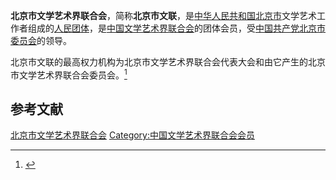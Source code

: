 {{Infobox PRCG
|机构名称 = 北京市文学艺术界联合会
|color    = #014099
|标志1    =
|届数     = 
|任期始   = 
|任期终   =
|职位1    = 主席
|人员1    = 
|职位2    = 副主席
|人员2    =
|人数2    = 
|职位3    = 
|人员3    =
|组织法规 = 北京市文学艺术界联合会章程
|上级机构 = [[中国文学艺术界联合会|中国文学艺术界联合会]]
|机构类型 = [[人民团体|人民团体]]
|行政级别 = 正厅级
|中共上级 = [[中国共产党北京市委员会|中国共产党北京市委员会]]
|中共本级 = 中国共产党北京市文学艺术界联合会党组
|场所1    = 
|地址1  = 
|时期1  =
|机构1  =
|邮编1  =
|电话1  =
|网站   =
|网址   =
}}
'''北京市文学艺术界联合会'''，简称'''北京市文联'''，是[[中华人民共和国|中华人民共和国]][[北京市|北京市]]文学艺术工作者组成的[[人民团体|人民团体]]，是[[中国文学艺术界联合会|中国文学艺术界联合会]]的团体会员，受[[中国共产党北京市委员会|中国共产党北京市委员会]]的领导。

北京市文联的最高权力机构为北京市文学艺术界联合会代表大会和由它产生的北京市文学艺术界联合会委员会。<ref>{{Cite web|title=中国文学艺术界联合会章程|url=http://www.cflac.org.cn/zt/8wdh/cflac_zhangcheng.htm|accessdate=2020-08-26|work=中国文联网|archiveurl=https://web.archive.org/web/20080723172257/http://www.cflac.org.cn/zt/8wdh/cflac_zhangcheng.htm|archivedate=2008-07-23|dead-url=yes}}</ref>

== 参考文献 ==
{{reflist}}

{{中华人民共和国各省级行政区|文学艺术界联合会}}

{{Authority control}}
[[Category:北京市文学艺术界联合会|]]
[[Category:中国文学艺术界联合会会员|Category:中国文学艺术界联合会会员]]